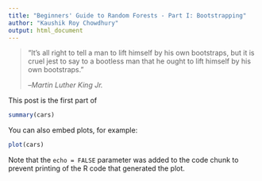 ```yaml
---
title: "Beginners' Guide to Random Forests - Part I: Bootstrapping"
author: "Kaushik Roy Chowdhury"
output: html_document
---
```


> "It's all right to tell a man to lift himself by his own bootstraps, but it is cruel jest to say to a bootless man that he ought to lift himself by his own bootstraps."
>
>--<cite>Martin Luther King Jr.</cite>

This post is the first part of 

```r
summary(cars)
```

You can also embed plots, for example:

```r
plot(cars)
```

Note that the `echo = FALSE` parameter was added to the code chunk to prevent printing of the R code that generated the plot.
